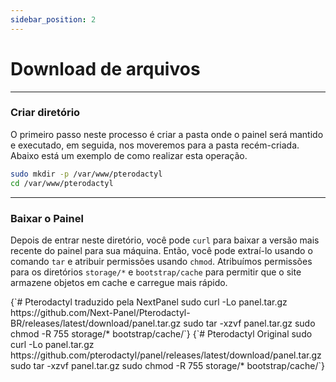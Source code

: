 ```yaml
---
sidebar_position: 2
---
```


# Download de arquivos

***

### Criar diretório

O primeiro passo neste processo é criar a pasta onde o
painel será mantido e executado, em seguida, nos moveremos para a pasta recém-criada.
Abaixo está um exemplo de como realizar esta operação.

```bash
sudo mkdir -p /var/www/pterodactyl
cd /var/www/pterodactyl
```

***

### Baixar o Painel

Depois de entrar neste diretório, você pode `curl` para baixar a versão mais recente do painel para sua máquina.
Então, você pode extraí-lo usando o comando `tar` e atribuir permissões usando `chmod`. Atribuímos permissões
para os diretórios `storage/*` e `bootstrap/cache` para permitir que o site armazene objetos em cache e carregue mais rápido.


<Tabs>
  <TabItem value="pterodactyl-br" label="Pterodactyl BR" default>
    <Codeblock language="bash">
{`# Pterodactyl traduzido pela NextPanel
sudo curl -Lo panel.tar.gz https://github.com/Next-Panel/Pterodactyl-BR/releases/latest/download/panel.tar.gz
sudo tar -xzvf panel.tar.gz
sudo chmod -R 755 storage/* bootstrap/cache/`}
    </Codeblock>
  </TabItem>
  <TabItem value="pterodactyl-en" label="Pterodactyl Original">
    <Codeblock language="bash">
{`# Pterodactyl Original 
sudo curl -Lo panel.tar.gz https://github.com/pterodactyl/panel/releases/latest/download/panel.tar.gz
sudo tar -xzvf panel.tar.gz
sudo chmod -R 755 storage/* bootstrap/cache/`}
    </Codeblock>
  </TabItem>
</Tabs>
